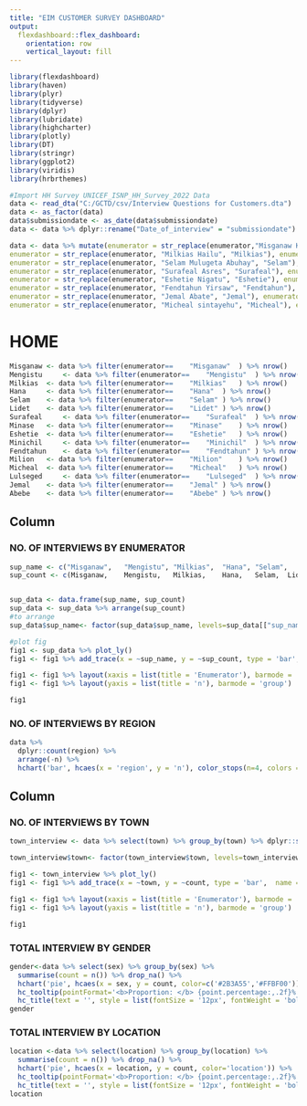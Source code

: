 ```yaml
---
title: "EIM CUSTOMER SURVEY DASHBOARD"
output: 
  flexdashboard::flex_dashboard:
    orientation: row
    vertical_layout: fill
---
```


```r
library(flexdashboard)
library(haven)
library(plyr)
library(tidyverse)
library(dplyr)
library(lubridate)
library(highcharter)
library(plotly)
library(DT)
library(stringr)
library(ggplot2)
library(viridis)
library(hrbrthemes)

```

```r
#Import HH Survey UNICEF_ISNP_HH_Survey_2022 Data
data <- read_dta("C:/GCTD/csv/Interview Questions for Customers.dta")
data <- as_factor(data)
data$submissiondate <- as_date(data$submissiondate)
data <- data %>% dplyr::rename("Date_of_interview" = "submissiondate")

data <- data %>% mutate(enumerator = str_replace(enumerator,"Misganaw Kebde", "Misganaw"), enumerator = str_replace(enumerator, "Mengistu Manyazewal", "Mengistu"),
enumerator = str_replace(enumerator, "Milkias Hailu", "Milkias"), enumerator = str_replace(enumerator, "Hana Getachew", "Hana"),
enumerator = str_replace(enumerator, "Selam Mulugeta Abuhay", "Selam"), enumerator = str_replace(enumerator, "Lidet Giragn Tefera", "Lidet"), 
enumerator = str_replace(enumerator, "Surafeal Asres", "Surafeal"), enumerator = str_replace(enumerator, "Minase Youseph", "Minase"),
enumerator = str_replace(enumerator, "Eshetie Nigatu", "Eshetie"), enumerator = str_replace(enumerator, "Minichil Alegegn", "Minichil"),
enumerator = str_replace(enumerator, "Fendtahun Yirsaw", "Fendtahun"), enumerator = str_replace(enumerator, "Milion Abebe", "Milion"),
enumerator = str_replace(enumerator, "Jemal Abate", "Jemal"), enumerator = str_replace(enumerator, "Milion Abebe", "Milion"),  
enumerator = str_replace(enumerator, "Micheal sintayehu", "Micheal"), enumerator = str_replace(enumerator, "Abebe Shimelis", "Abebe"))

```

HOME
=====================================


```r
Misganaw <-	data %>% filter(enumerator==	"Misganaw"	) %>% nrow()
Mengistu	 <-	data %>% filter(enumerator==	"Mengistu"	) %>% nrow()
Milkias	 <-	data %>% filter(enumerator==	"Milkias"	) %>% nrow()
Hana	 <-	data %>% filter(enumerator==	"Hana"	) %>% nrow()
Selam	 <-	data %>% filter(enumerator==	"Selam"	) %>% nrow()
Lidet	 <-	data %>% filter(enumerator==	"Lidet"	) %>% nrow()
Surafeal	 <-	data %>% filter(enumerator==	"Surafeal"	) %>% nrow()
Minase	 <-	data %>% filter(enumerator==	"Minase"	) %>% nrow()
Eshetie	 <-	data %>% filter(enumerator==	"Eshetie"	) %>% nrow()
Minichil	 <-	data %>% filter(enumerator==	"Minichil"	) %>% nrow()
Fendtahun	 <-	data %>% filter(enumerator==	"Fendtahun"	) %>% nrow()
Milion	 <-	data %>% filter(enumerator==	"Milion"	) %>% nrow()
Micheal	 <-	data %>% filter(enumerator==	"Micheal"	) %>% nrow()
Lulseged	 <-	data %>% filter(enumerator==	"Lulseged"	) %>% nrow()
Jemal	 <-	data %>% filter(enumerator==	"Jemal"	) %>% nrow()
Abebe	 <-	data %>% filter(enumerator==	"Abebe"	) %>% nrow()

```



Column 
-----------------------------------------------------------------------

### NO. OF INTERVIEWS  BY ENUMERATOR {data-width=600}

```r
sup_name <- c("Misganaw",	"Mengistu",	"Milkias",	"Hana",	"Selam",	"Lidet",	"Surafeal",	"Minase",	"Eshetie",	"Minichil",	"Fendtahun",	"Milion",	"Micheal",	"Lulseged",	"Jemal",	"Abebe")
sup_count <- c(Misganaw,	Mengistu,	Milkias,	Hana,	Selam,	Lidet,	Surafeal,	Minase,	Eshetie,	Minichil,	Fendtahun,	Milion,	Micheal,	Lulseged,	Jemal,	Abebe)


sup_data <- data.frame(sup_name, sup_count)
sup_data <- sup_data %>% arrange(sup_count)
#to arrange
sup_data$sup_name<- factor(sup_data$sup_name, levels=sup_data[["sup_name"]])

#plot fig
fig1 <- sup_data %>% plot_ly()
fig1 <- fig1 %>% add_trace(x = ~sup_name, y = ~sup_count, type = 'bar',  name = 'Household data', marker = list(color = '#006E7F'))

fig1 <- fig1 %>% layout(xaxis = list(title = 'Enumerator'), barmode = 'group')          
fig1 <- fig1 %>% layout(yaxis = list(title = 'n'), barmode = 'group')

fig1

```

### NO. OF INTERVIEWS  BY REGION {data-width=400}

```r
data %>% 
  dplyr::count(region) %>%
  arrange(-n) %>% 
  hchart('bar', hcaes(x = 'region', y = 'n'), color_stops(n=4, colors = c("#F65A83", "#FF1E00", "#21E1E1", "#224B0C")))
```

Column 
-----------------------------------------------------------------------
### NO. OF INTERVIEWS  BY TOWN {data-width=400}
```r
town_interview <- data %>% select(town) %>% group_by(town) %>% dplyr::summarise(count = n()) %>% arrange(count)

town_interview$town<- factor(town_interview$town, levels=town_interview[["town"]])

fig1 <- town_interview %>% plot_ly()
fig1 <- fig1 %>% add_trace(x = ~town, y = ~count, type = 'bar',  name = 'Household data', marker = list(color = '#FFBF00'))

fig1 <- fig1 %>% layout(xaxis = list(title = 'Enumerator'), barmode = 'group')          
fig1 <- fig1 %>% layout(yaxis = list(title = 'n'), barmode = 'group')

fig1
```


### TOTAL INTERVIEW BY GENDER {data-width=300}

```r

gender<-data %>% select(sex) %>% group_by(sex) %>% 
  summarise(count = n()) %>% drop_na() %>% 
  hchart('pie', hcaes(x = sex, y = count, color=c('#2B3A55','#FFBF00'))) %>% 
  hc_tooltip(pointFormat='<b>Proportion: </b> {point.percentage:,.2f}%') %>% 
  hc_title(text = '', style = list(fontSize = '12px', fontWeight = 'bold')) 
gender
```

### TOTAL INTERVIEW BY LOCATION {data-width=300}

```r
location <-data %>% select(location) %>% group_by(location) %>% 
  summarise(count = n()) %>% drop_na() %>% 
  hchart('pie', hcaes(x = location, y = count, color='location')) %>% 
  hc_tooltip(pointFormat='<b>Proportion: </b> {point.percentage:,.2f}%') %>% 
  hc_title(text = '', style = list(fontSize = '12px', fontWeight = 'bold')) 
location
```